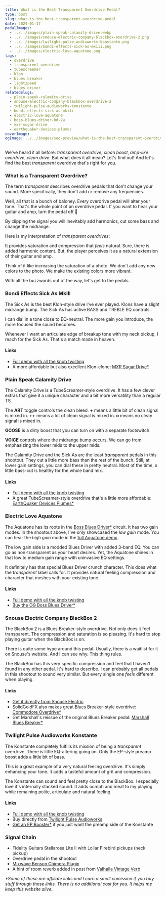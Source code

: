 ```yaml
---
title: What is the Best Transparent Overdrive Pedal?
type: post
slug: what-is-the-best-transparent-overdrive-pedal
date: 2024-01-17
pedalImages:
  - ../../images/plain-speak-calamity-drive.webp
  - ../../images/snouse-electric-company-blackbox-overdrive-2.png
  - ../../images/twilight-pulse-audioworks-konstante.png
  - ../../images/bondi-effects-sick-as-mkiii.png
  - ../../images/electric-love-aquatone.png
tags:
  - overdrive
  - transparent overdrive
  - tubescreamer
  - klon
  - blues breaker
  - lightspeed
  - blues driver
relatedSlugs:
  - plain-speak-calamity-drive
  - snouse-electric-company-blackbox-overdrive-2
  - twilight-pulse-audioworks-konstante
  - bondi-effects-sick-as-mkiii
  - electric-love-aquatone
  - boss-blues-driver-bd-2w
  - mxr-sugar-drive
  - earthquaker-devices-plumes
coverImage:
ogImage: ../../images/seo-preview/what-is-the-best-transparent-overdrive-pedal.jpeg
---
```



<TransparentOverdriveShootout />

We've heard it all before: _transparent overdrive_, _clean boost_, _amp-like overdrive_, _clean drive_. But what does it all mean? Let's find out! And let's find the best _transparent_ overdrive that's right for you.

### What is a Transparent Overdrive?

The term _transparent_ describes overdrive pedals that don't change your sound. More specifically, they don't add or remove any frequencies.

Well, all that is a bunch of baloney. Every overdrive pedal will alter your tone. That's the whole point of an overdrive pedal. If you want to hear your guitar and amp, turn the pedal off 🤷

By clipping the signal you will inevitably add harmonics, cut some bass and change the midrange.

Here is my interpretation of _transparent overdrives_:

It provides saturation and compression that _feels_ natural. Sure, there is added harmonic content. But, the player perceives it as a natural extension of their guitar and amp.

Think of it like increasing the saturation of a photo. We don't add any new colors to the photo. We make the existing colors more vibrant.

With all the buzzwords out of the way, let's get to the pedals.

### Bondi Effects Sick As MkIII

The Sick As is the best Klon-style drive I've ever played. Klons have a slight midrange bump. The Sick As has active BASS and TREBLE EQ controls.

I can dial in a tone close to EQ-neutral. The more gain you introduce, the more focused the sound becomes.

Whenever I want an articulate edge of breakup tone with my neck pickup, I reach for the Sick As. That's a match made in heaven.

#### Links

- [Full demo with all the knob twisting](/demos/bondi-effects-sick-as-mkiii)
- A more affordable but also excellent Klon-clone: [MXR Sugar Drive\*](https://link.perfectcircuit.com/t/v1/8-12626-329078-9759?url=https%3A%2F%2Fwww.perfectcircuit.com%2Fmxr-m294-sugar-drive.html)

### Plain Speak Calamity Drive

The Calamity Drive is a TubeScreamer-style overdrive. It has a few clever extras that give it a unique character and a bit more versatility than a regular TS.

The **ART** toggle controls the clean bleed. **+** means a little bit of clean signal is mixed in. **++** means a lot of clean signal is mixed in. **o** means no clean signal is mixed in.

**GOOSE** is a dirty boost that you can turn on with a separate footswitch.

**VOICE** controls where the midrange bump occurs. We can go from emphasizing the lower mids to the upper mids.

The Calamity Drive and the Sick As are the least _transparent_ pedals in this shootout. They cut a little more bass than the rest of the bunch. Still, at lower gain settings, you can dial these in pretty neutral. Most of the time, a little bass-cut is healthy for the whole band mix.

#### Links

- [Full demo with all the knob twisting](/demos/plain-speak-calamity-drive)
- A great TubeScreamer-style overdrive that's a little more affordable: [EarthQuaker Devices Plumes\*](https://link.perfectcircuit.com/t/v1/8-12626-329078-9759?url=https%3A%2F%2Fwww.perfectcircuit.com%2Fearthquaker-devices-plumes.html)

### Electric Love Aquatone

The Aquatone has its roots in the [Boss Blues Driver\*](https://link.perfectcircuit.com/t/v1/8-12626-329078-9759?url=https%3A%2F%2Fwww.perfectcircuit.com%2Fboss-bd-2w.html) circuit. It has two gain modes. In the shootout above, I've only showcased the _low gain_ mode. You can hear the _high gain_ mode in the [full Aquatone demo](/demos/electric-love-aquatone).

The low gain side is a modded Blues Driver with added 3-band EQ. You can go as non-transparent as your heart desires. Yet, the Aquatone shines in that low to medium gain range with uninvasive EQ settings.

It definitely has that special Blues Driver crunch character. This does what the _transparent_ label calls for. It provides natural feeling compression and character that meshes with your existing tone.

#### Links

- [Full demo with all the knob twisting](/demos/electric-love-aquatone)
- [Buy the OG Boss Blues Driver\*](https://link.perfectcircuit.com/t/v1/8-12626-329078-9759?url=https%3A%2F%2Fwww.perfectcircuit.com%2Fboss-bd-2w.html)

### Snouse Electric Company BlackBox 2

The BlackBox 2 is a Blues Breaker-style overdrive. Not only does it feel transparent. The compression and saturation is so pleasing. It's hard to stop playing guitar when the BlackBox is on.

There is quite some hype around this pedal. Usually, there is a waitlist for it on Snouse's website. And I can see why. This thing rules.

The BlackBox has this very specific compression and feel that I haven't found in any other pedal. It's hard to describe. I can probably get all pedals in this shootout to sound very similar. But every single one _feels_ different when playing.

#### Links

- [Get it directly from Snouse Electric](https://snouse-electric-company.myshopify.com/collections/pedals/products/blackbox-overdrive-2-stage-pro-mod)
- SolidGoldFX also makes great Blues Breaker-style overdrive: [Commodore Overdrive\*](https://link.perfectcircuit.com/t/v1/8-12626-329078-9759?url=https%3A%2F%2Fwww.perfectcircuit.com%2Fsolidgoldfx-commodore.html)
- Get Marshall's reissue of the original Blues Breaker pedal: [Marshall Blues Breaker\*](https://link.perfectcircuit.com/t/v1/8-12626-329078-9759?url=https%3A%2F%2Fwww.perfectcircuit.com%2Fmarshall-bluesbreaker-reissue.html)

### Twilight Pulse Audioworks Konstante

The Konstante completely fulfills its mission of being a _transparent_ overdrive. There is little EQ-altering going on. Only the EP-style preamp boost adds a little bit of bass.

This is a great example of a very natural feeling overdrive. It's simply enhancing your tone. It adds a tasteful amount of grit and compression.

The Konstante can sound and feel pretty close to the BlackBox. I especially love it's internally stacked sound. It adds oomph and meat to my playing while remaining polite, articulate and natural feeling.

#### Links

- [Full demo with all the knob twisting](/demos/twilight-pulse-audioworks-konstante)
- Buy directly from [Twilight Pulse Audioworks](https://twilightpulseaudioworks.bigcartel.com/product/konstante-overdrive-blue-sands-finish)
- [Get an EP Booster\*](https://link.perfectcircuit.com/t/v1/8-12626-329078-9759?url=https%3A%2F%2Fwww.perfectcircuit.com%2Fxotic-ep-booster.html) if you just want the preamp side of the Konstante

### Signal Chain

- Fidelity Guitars Stellarosa Lite II with Lollar Firebird pickups (neck pickup)
- Overdrive pedal in the shootout
- [Mixwave Benson Chimera Plugin](https://www.mixwave.net/products/benson-chimera)
- A hint of room reverb added in post from [Valhalla Vintage Verb](https://valhalladsp.com/shop/reverb/valhalla-vintage-verb/)

_\*Some of these are affiliate links and I earn a small comission if you buy stuff through those links. There is no additional cost for you. It helps me keep this website alive._
